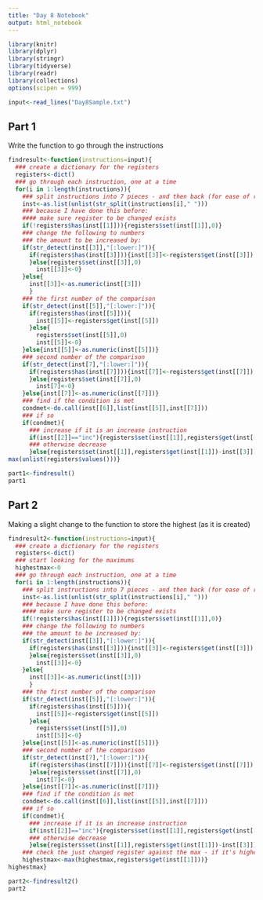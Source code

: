 ```yaml
---
title: "Day 8 Notebook"
output: html_notebook
---
```


```r
library(knitr)
library(dplyr)
library(stringr)
library(tidyverse)
library(readr)
library(collections)
options(scipen = 999)
```

```r
input<-read_lines("Day8Sample.txt")

```

## Part 1
Write the function to go through the instructions

```r
findresult<-function(instructions=input){
  ### create a dictionary for the registers
  registers<-dict()
  ### go through each instruction, one at a time
  for(i in 1:length(instructions)){
    ### split instructions into 7 pieces - and then back (for ease of reference)
    inst<-as.list(unlist(str_split(instructions[i]," ")))
    ### because I have done this before:
    #### make sure register to be changed exists
    if(!registers$has(inst[[1]])){registers$set(inst[[1]],0)}
    ### change the following to numbers
    ### the amount to be increased by:
    if(str_detect(inst[[3]],"[:lower:]")){
      if(registers$has(inst[[3]])){inst[[3]]<-registers$get(inst[[3]])
      }else{registers$set(inst[[3]],0)
        inst[[3]]<-0}
    }else{
      inst[[3]]<-as.numeric(inst[[3]])
      }
    ### the first number of the comparison
    if(str_detect(inst[[5]],"[:lower:]")){
      if(registers$has(inst[[5]])){
        inst[[5]]<-registers$get(inst[[5]])
      }else{
        registers$set(inst[[5]],0)
        inst[[5]]<-0}
    }else{inst[[5]]<-as.numeric(inst[[5]])}
    ### second number of the comparison
    if(str_detect(inst[7],"[:lower:]")){
      if(registers$has(inst[[7]])){inst[[7]]<-registers$get(inst[[7]])
      }else{registers$set(inst[[7]],0)
        inst[7]<-0}
    }else{inst[[7]]<-as.numeric(inst[[7]])}
    ### find if the condition is met
    condmet<-do.call(inst[[6]],list(inst[[5]],inst[[7]]))
    ### if so
    if(condmet){
      ### increase if it is an increase instruction 
      if(inst[[2]]=="inc"){registers$set(inst[[1]],registers$get(inst[[1]])+inst[[3]])
      ### otherwise decrease
      }else{registers$set(inst[[1]],registers$get(inst[[1]])-inst[[3]])}}}
max(unlist(registers$values()))}
```

```r
part1<-findresult()
part1

```

## Part 2
Making a slight change to the function to store the highest (as it is created)


```r
findresult2<-function(instructions=input){
  ### create a dictionary for the registers
  registers<-dict()
  ### start looking for the maximums
  highestmax<-0
  ### go through each instruction, one at a time
  for(i in 1:length(instructions)){
    ### split instructions into 7 pieces - and then back (for ease of reference)
    inst<-as.list(unlist(str_split(instructions[i]," ")))
    ### because I have done this before:
    #### make sure register to be changed exists
    if(!registers$has(inst[[1]])){registers$set(inst[[1]],0)}
    ### change the following to numbers
    ### the amount to be increased by:
    if(str_detect(inst[[3]],"[:lower:]")){
      if(registers$has(inst[[3]])){inst[[3]]<-registers$get(inst[[3]])
      }else{registers$set(inst[[3]],0)
        inst[[3]]<-0}
    }else{
      inst[[3]]<-as.numeric(inst[[3]])
      }
    ### the first number of the comparison
    if(str_detect(inst[[5]],"[:lower:]")){
      if(registers$has(inst[[5]])){
        inst[[5]]<-registers$get(inst[[5]])
      }else{
        registers$set(inst[[5]],0)
        inst[[5]]<-0}
    }else{inst[[5]]<-as.numeric(inst[[5]])}
    ### second number of the comparison
    if(str_detect(inst[7],"[:lower:]")){
      if(registers$has(inst[[7]])){inst[[7]]<-registers$get(inst[[7]])
      }else{registers$set(inst[[7]],0)
        inst[7]<-0}
    }else{inst[[7]]<-as.numeric(inst[[7]])}
    ### find if the condition is met
    condmet<-do.call(inst[[6]],list(inst[[5]],inst[[7]]))
    ### if so
    if(condmet){
      ### increase if it is an increase instruction 
      if(inst[[2]]=="inc"){registers$set(inst[[1]],registers$get(inst[[1]])+inst[[3]])
      ### otherwise decrease
      }else{registers$set(inst[[1]],registers$get(inst[[1]])-inst[[3]])}}
    ### check the just changed register against the max - if it's higher, that's the new max
    highestmax<-max(highestmax,registers$get(inst[[1]]))}
highestmax}
```

```r
part2<-findresult2()
part2
```